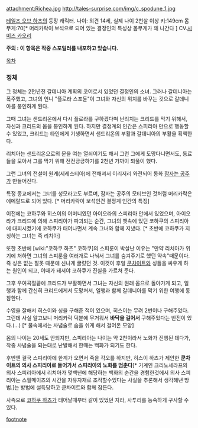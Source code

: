 attachment:Richea.jpg
http://tales-surprise.com/img/c_spodune_1.jpg

[[테일즈 오브 하츠]]의 등장 캐릭터.
나이: 외견 14세, 실제 나이 2천살 이상
키:149cm
몸무게:70[* 머리카락이 보석으로 되어 있는 결정인의 특성상 몸무게가 꽤 나간다 ]
CV.[[시미즈 카오리]]

'''주의 : 이 항목은 작중 스포일러를 내포하고 있습니다.'''

[[목차]]






















=== 정체 ===
그 정체는 2천년전 갈데니아 계획의 코어로서 있었던 결정인의 소녀. 그러나 갈데니아는 폭주했고, 그녀의 언니 "플로라 스포듄"이 그녀와 자신의 위치를 바꾸는 것으로 갈데니아를 봉인하게 된다.

그때 그녀는 샌드리온에서 다시 플로라를 구하겠다며 난리치는 크리드를 막기 위해서, 자신과 크리드의 몸을 봉인하게 된다. 하지만 결정계의 인간은 스피리아 만으로 행동할 수 있었고, 크리드는 타인에게 기생하면서 샌드리온의 부활과 갈데니아의 부활을 획책한다.

리치아는 샌드리온으로의 문을 여는 열쇠이기도 해서 그런 그에게 도망다니면서도, 동료들을 모아서 그를 막기 위해 전전긍긍하기를 2천년 가까이 되풀이 했다.

그런 그녀의 전설이 원계(세레스티아)에 전해져서 이리저리 와전되어 동화 [[잠자는 공주]]가 만들어진다.

특정 종교에서는 그녀를 성모라고도 부르며, 잠자는 공주의 모티브인 것처럼 머리카락은 에메랄드로 되어 있다. [* 머리카락이 보석인건 결정계 인간의 특징]

이전에는 코하쿠와 히스이의 어머니였던 아이오라의 스피리아 안에서 있었으며, 아이오라가 크리드에 의해 스피리아가 파괴되는 순간, 그녀의 뱃속에 있던 코하쿠의 스피리아에 대피시켰기에 코하쿠가 태어나면서 계속 그녀와 함께 지냈다. [* 초반에 코하쿠가 지칭하는 그녀는 즉 리치아]

또한 초반에 [wiki:"코하쿠 하츠" 코하쿠]의 스피룬이 박살난 이유는 "만약 리치아가 위기에 처하면 그녀의 스피룬을 여러개로 나눠서 그녀를 숨겨주기로 했던 약속"때문이다. 즉 싱은 없는 잘못 때문에 신나게 굴렀던 것. 이것이 후일 [[쿤차이트]]와 싱들을 싸우게 하는 원인이 되고, 이때가 돼서야 코하쿠가 진실을 가르쳐 준다.

그후 우여곡절끝에 크리드가 부활하면서 그녀는 자신의 원래 몸으로 돌아가게 되고, 일행과 함께 간신히 크리드에게서 도망쳐서, 일행과 함께 갈데니아를 막기 위한 여행에 동참한다.

수영을 잘해서 히스이와 싱을 구해준 적이 있으며, 히스이는 무려 2번이나 구해주었다. 그런데 사실 알고보니 머리카락 덕분에 무거워서 '''바닥을 걸어서''' 구해주었다는 반전이 있다.(…) [* 물속에서는 사념술로 숨을 쉬게 해서 걸어온 모양]

몸의 나이는 20세도 안되지만, 스피리아는 나이는 약 2천이라서 노화가 진행된 데다가, 작중 사념술을 되는대로 난발해서 한때는 백화가 되기도 한다.

후반엔 결국 스피리아에 한계가 오면서 죽을 각오를 하지만, 히스이 하츠가 제안한 '''쿤차이트의 의사 스피리아로 들어가서 스피리아의 노화를 멈춘다'''[* 기계인 크리노세라프의 의사 스피리아에서 리치아가 몇백년에 해당하는 백화의 순간을 경험한것에서 의사 스피리아는 스필메이즈의 시간을 자유자재로 조작할수있다는 사실을 추론해서 생각해낸 방법.]는 방법에 설득당하고 쿤차이트와 함께 잠든다.

사족으로 [[코하쿠 하츠]]가 태어날때부터 같이 있었던 지라, 사투리를 능숙하게 구사할 수 있다.

[[footnote]]
